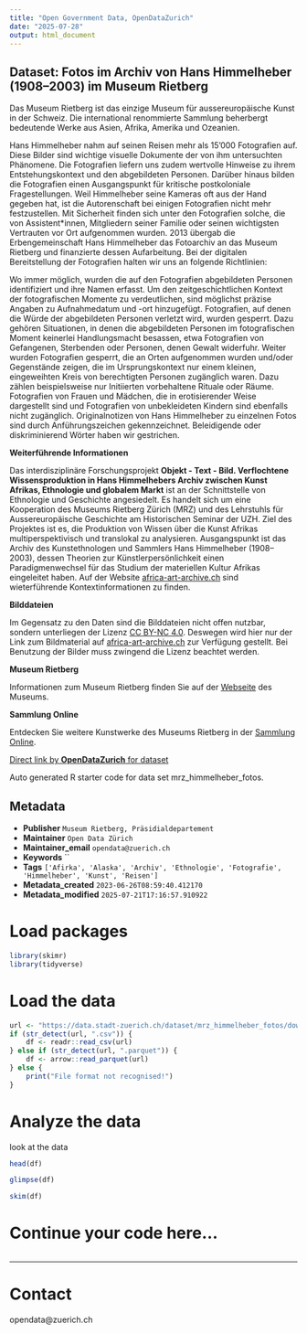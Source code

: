 ```yaml
---
title: "Open Government Data, OpenDataZurich"
date: "2025-07-28"
output: html_document
---
```


## Dataset: Fotos im Archiv von Hans Himmelheber (1908–2003) im Museum Rietberg

Das Museum Rietberg ist das einzige Museum für aussereuropäische Kunst in der Schweiz. Die international renommierte Sammlung beherbergt bedeutende Werke aus Asien, Afrika, Amerika und Ozeanien.

Hans Himmelheber nahm auf seinen Reisen mehr als 15'000 Fotografien auf. Diese Bilder sind wichtige visuelle Dokumente der von ihm untersuchten Phänomene. Die Fotografien liefern uns zudem wertvolle Hinweise zu ihrem Entstehungskontext und den abgebildeten Personen. Darüber hinaus bilden die Fotografien einen Ausgangspunkt für kritische postkoloniale Fragestellungen. Weil Himmelheber seine Kameras oft aus der Hand gegeben hat, ist die Autorenschaft bei einigen Fotografien nicht mehr festzustellen. Mit Sicherheit finden sich unter den Fotografien solche, die von Assistent*innen, Mitgliedern seiner Familie  oder seinen wichtigsten Vertrauten vor Ort aufgenommen wurden.
2013 übergab die Erbengemeinschaft Hans Himmelheber das Fotoarchiv an das Museum Rietberg und finanzierte dessen Aufarbeitung. Bei der digitalen Bereitstellung der Fotografien halten wir uns an folgende Richtlinien:

Wo immer möglich, wurden die auf den Fotografien abgebildeten Personen identifiziert und ihre Namen erfasst.
Um den zeitgeschichtlichen Kontext der fotografischen Momente zu verdeutlichen, sind möglichst präzise Angaben zu Aufnahmedatum und -ort hinzugefügt.
Fotografien, auf denen die Würde der abgebildeten Personen verletzt wird, wurden gesperrt. Dazu gehören Situationen, in denen die abgebildeten Personen im fotografischen Moment keinerlei Handlungsmacht besassen, etwa Fotografien von Gefangenen, Sterbenden oder Personen, denen Gewalt widerfuhr.
Weiter wurden Fotografien gesperrt, die an Orten aufgenommen wurden und/oder Gegenstände zeigen, die im Ursprungskontext nur einem kleinen, eingeweihten Kreis von berechtigten Personen zugänglich waren. Dazu zählen beispielsweise nur Initiierten vorbehaltene Rituale oder Räume.
Fotografien von Frauen und Mädchen, die in erotisierender Weise dargestellt sind und Fotografien von unbekleideten Kindern sind ebenfalls nicht zugänglich.
Originalnotizen von Hans Himmelheber zu einzelnen Fotos sind durch Anführungszeichen gekennzeichnet. Beleidigende oder diskriminierend Wörter haben wir gestrichen.

**Weiterführende Informationen**

Das interdisziplinäre Forschungsprojekt **Objekt - Text - Bild. Verflochtene Wissensproduktion in Hans Himmelhebers Archiv zwischen Kunst Afrikas, Ethnologie und globalem Markt** ist an der Schnittstelle von Ethnologie und Geschichte angesiedelt. Es handelt sich um eine Kooperation des Museums Rietberg Zürich (MRZ) und des Lehrstuhls für Aussereuropäische Geschichte am Historischen Seminar der UZH. Ziel des Projektes ist es, die Produktion von Wissen über die Kunst Afrikas multiperspektivisch und translokal zu analysieren. Ausgangspunkt ist das Archiv des Kunstethnologen und Sammlers Hans Himmelheber (1908–2003), dessen Theorien zur Künstlerpersönlichkeit einen Paradigmenwechsel für das Studium der materiellen Kultur Afrikas eingeleitet haben. Auf der Website [africa-art-archive.ch](https://africa-art-archive.ch/) sind wieterführende Kontextinformationen zu finden.

**Bilddateien**

Im Gegensatz zu den Daten sind die Bilddateien nicht offen nutzbar, sondern unterliegen der Lizenz [CC BY-NC 4.0](https://creativecommons.org/licenses/by-nc/4.0/). Deswegen wird hier nur der Link zum Bildmaterial auf [africa-art-archive.ch](https://africa-art-archive.ch/) zur Verfügung gestellt. Bei Benutzung der Bilder muss zwingend die Lizenz beachtet werden.

**Museum Rietberg**

Informationen zum Museum Rietberg finden Sie auf der [Webseite](https://rietberg.ch/) des Museums.

**Sammlung Online**

Entdecken Sie weitere Kunstwerke des Museums Rietberg in der [Sammlung Online](https://rietberg.ch/sammlung/sammlung-online).



[Direct link by **OpenDataZurich** for dataset](https://data.stadt-zuerich.ch/dataset/mrz_himmelheber_fotos)

Auto generated R starter code for data set mrz_himmelheber_fotos.

## Metadata

- **Publisher** `Museum Rietberg, Präsidialdepartement`
- **Maintainer** `Open Data Zürich`
- **Maintainer_email** `opendata@zuerich.ch`
- **Keywords** ``
- **Tags** `['Afirka', 'Alaska', 'Archiv', 'Ethnologie', 'Fotografie', 'Himmelheber', 'Kunst', 'Reisen']`
- **Metadata_created** `2023-06-26T08:59:40.412170`
- **Metadata_modified** `2025-07-21T17:16:57.910922`


# Load packages

```r
library(skimr)
library(tidyverse)
```

# Load the data

```r
url <- "https://data.stadt-zuerich.ch/dataset/mrz_himmelheber_fotos/download/mrz_himmelheber_fotos.parquet"
if (str_detect(url, ".csv")) {
    df <- readr::read_csv(url)
} else if (str_detect(url, ".parquet")) {
    df <- arrow::read_parquet(url)
} else {
    print("File format not recognised!")
}
```

# Analyze the data

look at the data
```r
head(df)
```

```r
glimpse(df)
```

```r
skim(df)
```

# Continue your code here...

```r

```

------------------------------------------------------------------------

# Contact

opendata@zuerich.ch
